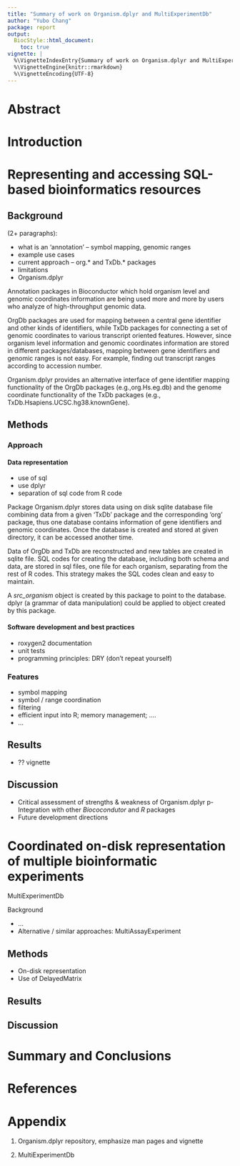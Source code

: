```yaml
---
title: "Summary of work on Organism.dplyr and MultiExperimentDb"
author: "Yubo Chang"
package: report 
output:
  BiocStyle::html_document:
    toc: true
vignette: |
  %\VignetteIndexEntry{Summary of work on Organism.dplyr and MultiExperimentDb}
  %\VignetteEngine{knitr::rmarkdown}
  %\VignetteEncoding{UTF-8}
---
```


# Abstract

# Introduction

# Representing and accessing SQL-based bioinformatics resources

## Background
(2+ paragraphs):

- what is an 'annotation' -- symbol mapping, genomic ranges
- example use cases
- current approach -- org.* and TxDb.* packages
- limitations
- Organism.dplyr

Annotation packages in Bioconductor which hold organism level and genomic 
coordinates information are being used more and more by users who analyze of 
high-throughput genomic data. 

OrgDb packages are used for mapping between a central gene identifier and 
other kinds of identifiers, while TxDb packages for connecting a set of 
genomic coordinates to various transcript oriented features. However, since 
organism level information and genomic coordinates information are stored in 
different packages/databases, mapping between gene identifiers and genomic 
ranges is not easy. For example, finding out transcript ranges according to 
accession number.

Organism.dplyr provides an alternative interface of gene identifier mapping 
functionality of the OrgDb packages (e.g.,org.Hs.eg.db) and the genome 
coordinate functionality of the TxDb packages (e.g., 
TxDb.Hsapiens.UCSC.hg38.knownGene).

## Methods

### Approach

#### Data representation
- use of sql
- use dplyr
- separation of sql code from R code

Package Organism.dplyr stores data using on disk sqlite database file 
combining data from a given 'TxDb' package and the corresponding 'org' 
package, thus one database contains information of gene identifiers and 
genomic coordinates. Once the database is created and stored at given 
directory, it can be accessed another time. 

Data of OrgDb and TxDb are reconstructed and new tables are created in sqlite
file. SQL codes for creating the database, including both schema and data, 
are stored in sql files, one file for each organism, separating from the rest
of R codes. This strategy makes the SQL codes clean and easy to maintain. 

A _src_organism_ object is created by this package to point to the database. 
dplyr (a grammar of data manipulation) could be applied to object created by 
this package.

#### Software development and best practices

- roxygen2 documentation
- unit tests
- programming principles: DRY (don't repeat yourself)

### Features

- symbol mapping
- symbol / range coordination
- filtering
- efficient input into R; memory management; ....
- ...

## Results

- ?? vignette

## Discussion

- Critical assessment of strengths & weakness of Organism.dplyr
p- Integration with other _Biococondutor_ and _R_ packages
- Future development directions

# Coordinated on-disk representation of multiple bioinformatic experiments

MultiExperimentDb

Background

- ...
- Alternative / similar approaches: MultiAssayExperiment

## Methods

- On-disk representation
- Use of DelayedMatrix

## Results

## Discussion

# Summary and Conclusions

# References

# Appendix

1. Organism.dplyr repository, emphasize man pages and vignette

2. MultiExperimentDb
